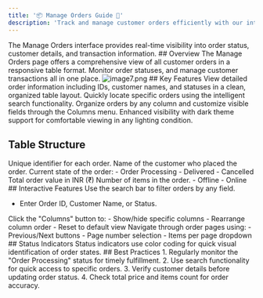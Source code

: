 ```yaml
---
title: '📦 Manage Orders Guide 🛒'
description: 'Track and manage customer orders efficiently with our intuitive order management interface.'
---
```

<Tip>
  The Manage Orders interface provides real-time visibility into order status, customer details, and transaction information.
</Tip>
## Overview
The Manage Orders page offers a comprehensive view of all customer orders in a responsive table format. Monitor order statuses, and manage customer transactions all in one place.
<Frame>
  <img src="/images/images docs/image7.png" alt="image7.png" 
         />
</Frame>
## Key Features
<CardGroup cols={2}>
  <Card title="Order Tracking" icon="table">
    View detailed order information including IDs, customer names, and statuses in a clean, organized table layout.
  </Card>
  <Card title="Smart Search" icon="magnifying-glass">
    Quickly locate specific orders using the intelligent search functionality.
  </Card>
  <Card title="Sorting & Filtering" icon="filter">
    Organize orders by any column and customize visible fields through the Columns menu.
  </Card>
  <Card title="Dark Mode" icon="moon">
    Enhanced visibility with dark theme support for comfortable viewing in any lighting condition.
  </Card>
</CardGroup>

## Table Structure
<ParamField body="Order_id" >
  Unique identifier for each order.
</ParamField>
<ParamField body="Customer_name" >
  Name of the customer who placed the order.
</ParamField>
<ParamField body="Status">
  Current state of the order:
  - Order Processing
  - Delivered
  - Cancelled
</ParamField>
<ParamField body="Total_price">
  Total order value in INR (₹)
</ParamField>
<ParamField body="Total_items" >
  Number of items in the order.
</ParamField>
<ParamField body="Order_type" >
  - Offline
  - Online
</ParamField>
## Interactive Features
<AccordionGroup>
  <Accordion title="Search Orders">
    Use the search bar to filter orders by any field.
    
   - Enter Order ID, Customer Name, or Status.
    
  </Accordion>
  <Accordion title="Column Customization">
    Click the "Columns" button to:
    - Show/hide specific columns
    - Rearrange column order
    - Reset to default view
  </Accordion>
  <Accordion title="Pagination">
    Navigate through order pages using:
    - Previous/Next buttons
    - Page number selection
    - Items per page dropdown
  </Accordion>
</AccordionGroup>
## Status Indicators
<CodeGroup>
</CodeGroup>
<Note>
Status indicators use color coding for quick visual identification of order states.
</Note>
## Best Practices
<Steps>
1. Regularly monitor the "Order Processing" status for timely fulfillment.
2. Use search functionality for quick access to specific orders.
3. Verify customer details before updating order status.
4. Check total price and items count for order accuracy.
</Steps>
